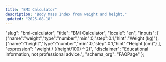 ```yaml
---
title: "BMI Calculator"
description: "Body Mass Index from weight and height."
updated: "2025-08-18"
---
```



  "slug": "bmi-calculator",
  "title": "BMI Calculator",
  "locale": "en",
  "inputs": [
    {"name":"weight","type":"number","min":0,"step":0.1,"hint":"Weight (kg)"},
    {"name":"height","type":"number","min":0,"step":0.1,"hint":"Height (cm)"}
  ],
  "expression": "weight / ((height/100) ^ 2)",
  "disclaimer": "Educational information, not professional advice.",
  "schema_org": "FAQPage"
};

<BaseLayout title={schema.title} description={schema.description}>
  <Calculator schema={schema} />
</BaseLayout>
